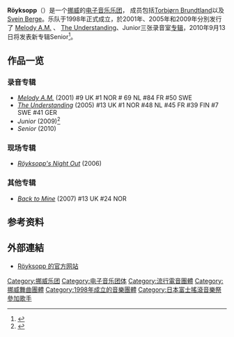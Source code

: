 {{Infobox_Band
| name         = Röyksopp
|type=乐队
| Img =  Royksopp in performance (Fuji Rock Festival, Naeba, Niigata, Japan - summer of 2005).jpg
|caption= 2005年于日本[[富士摇滚音乐节|富士摇滚音乐节]]
| years_active      = 1998年至今
| origin = [[挪威|挪威]][[特罗姆瑟|特罗姆瑟]]
| music_genre       = [[电子音乐|电子音乐]]<br />[[氛围音乐|氛围音乐]](Downtempo)<br />[[神游舞曲|神游舞曲]](Trip hop)
| record_label      = [[Astralwerks|Astralwerks]]
| current_members   = [[Svein_Berge|Svein Berge]]<br />[[Torbjørn_Brundtland|Torbjørn Brundtland]]
| website           = {{official|http://www.royksopp.com}}
}}

'''Röyksopp'''（{{IPA2|'ɾœʏkˌsop:}}）是一个[[挪威|挪威]]的[[电子音乐|电子音乐]][[乐团|乐团]]， 成员包括[[Torbjørn_Brundtland|Torbjørn Brundtland]]以及[[Svein_Berge|Svein Berge]]。乐队于1998年正式成立，於2001年、2005年和2009年分別发行了 [[Melody_A.M.|Melody A.M.]] 、 [[The_Understanding|The Understanding]]、Junior三张录音室[[专辑|专辑]]，2010年9月13日将发表新专辑Senior<ref>{{Cite web |url=http://royksopp.com/senior |title=Senior is forthcoming 13th September on Wall Of Sound UK, PIAS Europe, EMI Scandinavia & Japan, USA TBA. |accessdate=2010-06-28 |archive-date=2010-06-27 |archive-url=https://web.archive.org/web/20100627120101/http://royksopp.com/senior |dead-url=no }}</ref>。

== 作品一览 ==
=== 录音专辑 ===
* ''[[Melody_A.M.|Melody A.M.]]'' (2001) #9 UK  #1 NOR  # 69 NL  #84 FR  #50 SWE
* ''[[The_Understanding|The Understanding]]'' (2005) #13 UK  #1 NOR  #48 NL  #45 FR  #39 FIN  #7 SWE  #41 GER
* ''Junior'' (2009)<ref>{{Cite web |url=http://royksopp.com/hello-world-2 |title=Our third installment, called “Junior”, will be out on the 23rd of March 2009. |accessdate=2009-02-04 |archive-date=2009-01-24 |archive-url=https://web.archive.org/web/20090124135830/http://royksopp.com/hello-world-2 |dead-url=no }}</ref>
* ''Senior'' (2010)

=== 现场专辑 ===
* ''[[Röyksopp's_Night_Out|Röyksopp's Night Out]]'' (2006)

=== 其他专辑 ===
* ''[[Back_to_Mine:_Röyksopp|Back to Mine]]'' (2007) #13 UK  #24 NOR

== 参考资料 ==
<div class="references-small">
<references />
</div>

== 外部連結 ==
* [http://www.royksopp.com Röyksopp 的官方网站]{{Wayback|url=http://www.royksopp.com/ |date=20110221225322 }}

{{Authority control}}
{{DEFAULTSORT:Röyksopp}}
[[Category:挪威乐团|Category:挪威乐团]]
[[Category:电子音乐团体|Category:电子音乐团体]]
[[Category:流行電音團體|Category:流行電音團體]]
[[Category:挪威舞曲團體|Category:挪威舞曲團體]]
[[Category:1998年成立的音樂團體|Category:1998年成立的音樂團體]]
[[Category:日本富士搖滾音樂祭參加歌手|Category:日本富士搖滾音樂祭參加歌手]]